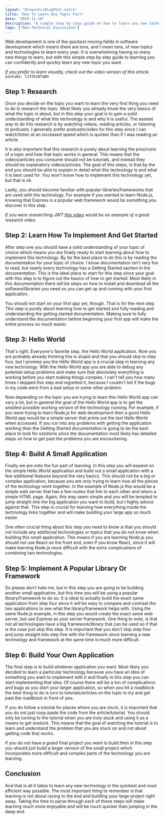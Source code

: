 ```yaml
---
layout: "@layouts/BlogPost.astro"
title: "How To Learn Any Topic Fast"
date: "2019-11-18"
description: "A simple step by step guide on how to learn any new technology or topic quickly and efficiently."
tags: ["Non-Technical Discussion"]
---
```


Web development is one of the quickest moving fields in software development which means there are tons, and I mean tons, of new topics and technologies to learn every year. It is overwhelming having so many new things to learn, but with this simple step by step guide to learning you can confidently and quickly learn any new topic you want.

_If you prefer to learn visually, check out the video version of this article._
`youtube: CJJtA1NTqN4`

## Step 1: Research

Once you decide on the topic you want to learn the very first thing you need to do is research the topic. Most likely you already know the very basics of what the topic is about, but in this step your goal is to gain a solid understanding of what this technology is and why it is useful. The easiest way to do this research is by watching videos, reading articles, or listening to podcasts. I generally prefer podcasts/video for this step since I can watch/listen at an increased speed which is quicker than if I was reading an article.

It is also important that this research is purely about learning the pros/cons of a topic and how that topic works in general. This means that the videos/articles you consume should not be tutorials, and instead they should be explanatory videos/articles. The goal of this steps, is that by the end you should be able to explain in detail what this technology is and what it is best used for. You won't know how to implement this technology yet, but that is ok.

Lastly, you should become familiar with popular libraries/frameworks that are used with the technology. For example if you wanted to learn Node.js, knowing that Express is a popular web framework would be something you discover in this step.

_If you were researching JWT [this video](https://youtu.be/7Q17ubqLfaM) would be an example of a good research video._

## Step 2: Learn How To Implement And Get Started

After step one you should have a solid understanding of your topic of choice which means you are finally ready to start learning about how to implement this technology. By far the best place to do this is by reading the documentation for your topic of choice. I know documentation isn't very fun to read, but nearly every technology has a Getting Started section in the documentation. This is the ideal place to start for this step since your goal with this step is to figure out the basics of how to get started. Most likely in this documentation there will be steps on how to install and download all the software/libraries you need so you can get up and running with your first application.

You should not start on your first app yet, though. That is for the next step. This step is purely about learning how to get started and fully reading and understanding the getting started documentation. Making sure to fully understand the documentation before beginning your first app will make the entire process so much easier.

## Step 3: Hello World

That's right. Everyone's favorite step, the Hello World application. Now you are probably already thinking this is stupid and that you should skip to step four, but I promise you the Hello World app is a crucial step in learning any new technology. With the Hello World app you are able to debug any potential setup problems and make sure that absolutely everything is working before you start making things complex. I can't tell you how many times I skipped this step and regretted it, because I couldn't tell if the bugs in my code were from a bad setup or some other problem.

Now depending on the topic you are trying to learn this Hello World app can vary a lot, but in general the goal of the Hello World app is to get the smallest possible working version of the technology running. For example, if you were trying to learn Node.js for web development then a good Hello World app would be a simple server that prints out the text Hello World when accessed. If you run into any problems with getting the application working then the Getting Started documentation is going to be the best place to look for solutions since the documentation most likely has detailed steps on how to get past the problems you are encountering.

## Step 4: Build A Small Application

Finally we are onto the fun part of learning. In this step you will expand on the simple Hello World application and build out a small application with a few additional features beyond the very basics. This should not be a big or complex application, because you are only trying to learn how all the pieces of the technology work together. In the example of Node.js this would be a simple web server that has a few routes that link to each other and return a simple HTML page. Again, this may seem simple and you will be tempted to jump straight into the big application you want to build, but I highly advice against that. This step is crucial for learning how everything inside the technology links together and will make building your large app so much easier.

One other crucial thing about this step you need to know is that you should not include any additional technologies or topics that you do not know when building this small application. This means if you are learning Node.js you should not use React on the front end, even if you know React, since it will make learning Node.js more difficult with the extra complications of combining two technologies.

## Step 5: Implement A Popular Library Or Framework

So please don't hate me, but in this step you are going to be building another small application, but this time you will be using a popular library/framework to do so. It is ideal to actually build the exact same application from step four since it will be easy to compare and contrast the two applications to see what the library/framework helps with. Using the same Node.js example, in this step you would create the exact same web server, but use Express as your server framework. One thing to note, is that not all technologies have a big framework/library that can be used so if that is the case just skip this step. It is important that you don't skip step four and jump straight into step five with the framework since learning a new technology and framework at the same time is much more difficult.

## Step 6: Build Your Own Application

The final step is to build whatever application you want. Most likely you decided to learn a particular technology because you have an idea of something you want to implement with it and finally in this step you can start implementing that idea. Of course there will be a ton of complications and bugs as you start your larger application, so when you hit a roadblock the best thing to do is turn to tutorials/articles on the topic to try and get past the roadblock in front of you.

If you do follow a tutorial for places where you are stuck, it is important that you do not just copy paste the code from the article/tutorial. You should only be turning to the tutorial when you are truly stuck and using it as a means to get unstuck. This means that the goal of watching the tutorial is to learn and understand the problem that you are stuck on and not about getting code that works.

If you do not have a grand final project you want to build then in this step you should just build a larger version of the small project which incorporates more difficult and complex parts of the technology you are learning.

## Conclusion

And that is all it takes to learn any new technology in the quickest and most efficient way possible. The most important thing to remember is that learning is not about racing to the end and building your large project right away. Taking the time to parse through each of these steps will make learning much more enjoyable and will be much quicker than jumping in the deep end.
